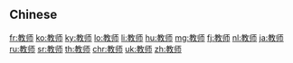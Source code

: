 {{also|敎師|教師}}
==Chinese==
{{zh-see|教師}}

[[fr:教师]]
[[ko:教师]]
[[ky:教师]]
[[lo:教师]]
[[li:教师]]
[[hu:教师]]
[[mg:教师]]
[[fj:教师]]
[[nl:教师]]
[[ja:教师]]
[[ru:教师]]
[[sr:教师]]
[[th:教师]]
[[chr:教师]]
[[uk:教师]]
[[zh:教师]]
